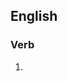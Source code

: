 {{also|reëducated|re-educated}}

==English==

===Verb===
{{head|en|verb form}}

# {{en-past of|reeducate}}